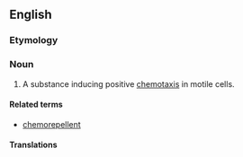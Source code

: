==English==

===Etymology===

{{prefix|chemo|attractant}}

===Noun===
{{en-noun}}
{{wikipedia}}

# A substance inducing positive [[chemotaxis]] in motile cells.

====Related terms====
* [[chemorepellent]]

====Translations====
{{trans-top|substance inducing chemotaxis}}
{{trans-bottom}}
